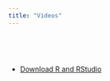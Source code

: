 ```yaml
---
title: "Videos"
---
```


\

\


* [Download R and RStudio](https://www.youtube.com/watch?v=M8e-ZgrCVIA&t=9s)
